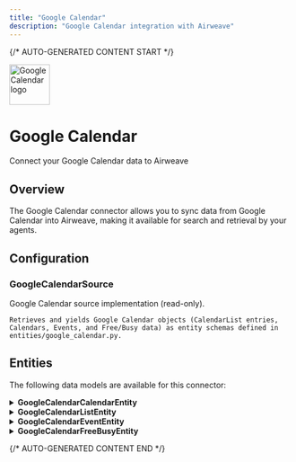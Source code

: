 ```yaml
---
title: "Google Calendar"
description: "Google Calendar integration with Airweave"
---
```


{/* AUTO-GENERATED CONTENT START */}

<div className="connector-header">
  <img src="icon.svg" alt="Google Calendar logo" width="72" height="72" className="connector-icon" />
  <div className="connector-info">
    <h1>Google Calendar</h1>
    <p>Connect your Google Calendar data to Airweave</p>
  </div>
</div>

## Overview

The Google Calendar connector allows you to sync data from Google Calendar into Airweave, making it available for search and retrieval by your agents.

## Configuration


### GoogleCalendarSource

Google Calendar source implementation (read-only).

    Retrieves and yields Google Calendar objects (CalendarList entries,
    Calendars, Events, and Free/Busy data) as entity schemas defined in
    entities/google_calendar.py.


## Entities

The following data models are available for this connector:


<details>
<summary><strong>GoogleCalendarCalendarEntity</strong></summary>

Schema for a Google Calendar object (the underlying calendar resource).

    See: https://developers.google.com/calendar/api/v3/reference/calendars

| Field | Type | Description |
|-------|------|-------------|
| calendar_id | str | Unique identifier for the calendar. |
| summary | Optional[str] | Title of the calendar. |
| description | Optional[str] | Description of the calendar. |
| location | Optional[str] | Geographic location of the calendar. |
| time_zone | Optional[str] | The time zone of the calendar. |

</details>

<details>
<summary><strong>GoogleCalendarListEntity</strong></summary>

Schema for a CalendarList entry, i.e., how the user sees a calendar.

    See: https://developers.google.com/calendar/api/v3/reference/calendarList

| Field | Type | Description |
|-------|------|-------------|
| calendar_id | str | Unique identifier for the calendar. |
| summary | Optional[str] | Title of the calendar. |
| summary_override | Optional[str] | User-defined name for the calendar, if set. |
| color_id | Optional[str] | Color ID reference for the calendar. |
| background_color | Optional[str] | Background color in HEX. |
| foreground_color | Optional[str] | Foreground color in HEX. |
| hidden | bool | Whether the calendar is hidden from the UI. |
| selected | bool | Indicates if the calendar is selected in the UI. |
| access_role | Optional[str] | Flag to indicate if this is the primary calendar. |
| deleted | bool | Flag to indicate if this calendar has been deleted. |

</details>

<details>
<summary><strong>GoogleCalendarEventEntity</strong></summary>

Schema for a Google Calendar Event.

    See: https://developers.google.com/calendar/api/v3/reference/events

| Field | Type | Description |
|-------|------|-------------|
| event_id | str | Unique identifier for the event. |
| status | Optional[str] | Status of the event (e.g., 'confirmed'). |
| html_link | Optional[str] | An absolute link to the event in the Google Calendar UI. |
| created_at | Optional[datetime] | When the event was created. |
| updated_at | Optional[datetime] | When the event was last modified. |
| summary | Optional[str] | Title of the event. |
| description | Optional[str] | Description of the event. |
| location | Optional[str] | Geographic location of the event. |
| color_id | Optional[str] | Color ID for this event. |
| start_datetime | Optional[datetime] | List of RRULE, EXRULE, RDATE, EXDATE lines for recurring events. |
| recurring_event_id | Optional[str] | For recurring events, identifies the event ID of the recurring series. |
| organizer | Optional[Dict[str, Any] | The organizer of the event. Usually contains 'email' and 'displayName'. |
| creator | Optional[Dict[str, Any] | The creator of the event. Usually contains 'email' and 'displayName'. |
| attendees | Optional[List[Dict[str, Any] | Visibility of the event (e.g., 'default', 'public'). |
| conference_data | Optional[Dict[str, Any] | Conference data associated with the event, e.g., hangout or meet link. |
| event_type | Optional[str] | Event type. E.g., 'default' or 'focus'. |

</details>

<details>
<summary><strong>GoogleCalendarFreeBusyEntity</strong></summary>

Schema for a FreeBusy response entity for a given calendar.

    See: https://developers.google.com/calendar/api/v3/reference/freebusy

| Field | Type | Description |
|-------|------|-------------|
| calendar_id | str | ID of the calendar for which free/busy is returned. |

</details>


{/* AUTO-GENERATED CONTENT END */}
